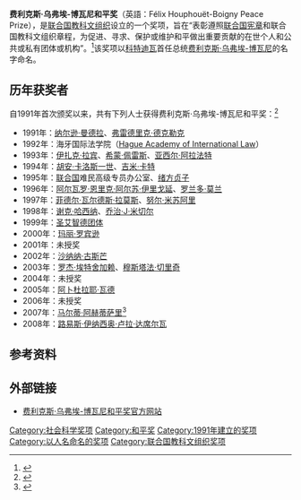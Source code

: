 {{Link style|time=2015-12-12T06:12:00+00:00}}
'''费利克斯·乌弗埃-博瓦尼和平奖'''（英語：Félix Houphouët-Boigny Peace Prize），是[[联合国教科文组织|联合国教科文组织]]设立的一个奖项，旨在“表彰遵照[[联合国宪章|联合国宪章]]和联合国教科文组织章程，为促进、寻求、保护或维护和平做出重要贡献的在世个人和公共或私有团体或机构”。<ref>{{cite web |url=http://www.unesco.org/prixfhboigny/le_prix/presentation/ang/presentation.htm |title=Félix Houphouët-Boigny Peace Prize: Presentation |publisher=联合国教科文组织 |date= |accessdate=2008年10月11日 |language=en |archive-date=2009年11月12日 |archive-url=https://web.archive.org/web/20091112005104/http://www.unesco.org/prixfhboigny/le_prix/presentation/ang/presentation.htm |dead-url=no }}</ref>该奖项以[[科特迪瓦|科特迪瓦]]首任总统[[费利克斯·乌弗埃-博瓦尼|费利克斯·乌弗埃-博瓦尼]]的名字命名。

== 历年获奖者 ==
自1991年首次颁奖以来，共有下列人士获得费利克斯·乌弗埃-博瓦尼和平奖：<ref>{{cite web |url=http://www.unesco.org/prixfhboigny/le_prix/laureats/Liste_laureat_us.htm |title=Prizewinners of the Félix Houphouët-Boigny Peace Prize |publisher=联合国教科文组织 |date= |accessdate=2008年10月11日 |language=en |archive-date=2009年11月12日 |archive-url=https://web.archive.org/web/20091112005126/http://www.unesco.org/prixfhboigny/le_prix/laureats/Liste_laureat_us.htm |dead-url=no }}</ref>
* 1991年：[[纳尔逊·曼德拉|纳尔逊·曼德拉]]、[[弗雷德里克·德克勒克|弗雷德里克·德克勒克]]
* 1992年：海牙国际法学院（[[:en:Hague_Academy_of_International_Law|Hague Academy of International Law]]）
* 1993年：[[伊扎克·拉宾|伊扎克·拉宾]]、[[希蒙·佩雷斯|希蒙·佩雷斯]]、[[亚西尔·阿拉法特|亚西尔·阿拉法特]]
* 1994年：[[胡安·卡洛斯一世|胡安·卡洛斯一世]]、[[吉米·卡特|吉米·卡特]]
* 1995年：[[联合国|联合国]]难民高级专员办公室、[[绪方贞子|绪方贞子]]
* 1996年：[[阿尔瓦罗·恩里克·阿尔苏·伊里戈延|阿尔瓦罗·恩里克·阿尔苏·伊里戈延]]、[[:en:Rolando_Morán|罗兰多·莫兰]]
* 1997年：[[菲德尔·瓦尔德斯·拉莫斯|菲德尔·瓦尔德斯·拉莫斯]]、[[:en:Nur_Misuari|努尔·米苏阿里]]
* 1998年：[[:en:Sheikh_Hasina|谢克·哈西纳]]、[[:en:George_J._Mitchell|乔治·J·米切尔]]
* 1999年：[[圣艾智德团体|圣艾智德团体]]
* 2000年：[[玛丽·罗宾逊|玛丽·罗宾逊]]
* 2001年：未授奖
* 2002年：[[沙纳纳·古斯芒|沙纳纳·古斯芒]]
* 2003年：[[:en:Roger_Etchegaray|罗杰·埃特舍加赖]]、[[:en:Mustafa_Cerić|穆斯塔法·切里奇]]
* 2004年：未授奖
* 2005年：[[阿卜杜拉耶·瓦德|阿卜杜拉耶·瓦德]]
* 2006年：未授奖
* 2007年：[[马尔蒂·阿赫蒂萨里|马尔蒂·阿赫蒂萨里]]<ref>{{cite web |url=http://www.valtioneuvosto.fi/ajankohtaista/tiedotteet/tiedote/en.jsp?toid=2213&c=0&moid=2217&oid=240323 |title=Ahtisaari received the UNESCO Peace Prize |publisher=valtioneuvosto.fi |date=2008年10月2日 |accessdate=2008年10月11日 |language=en |deadurl=yes |archiveurl=https://web.archive.org/web/20110610202356/http://www.valtioneuvosto.fi/ajankohtaista/tiedotteet/tiedote/en.jsp?toid=2213&c=0&moid=2217&oid=240323 |archivedate=2011年6月10日 }}</ref>
* 2008年：[[路易斯·伊纳西奥·卢拉·达席尔瓦|路易斯·伊纳西奥·卢拉·达席尔瓦]]

== 参考资料 ==
{{reflist}}

== 外部链接 ==
* {{En icon}}{{Fr icon}}[http://www.unesco.org/prixfhboigny/index_us.htm 费利克斯·乌弗埃-博瓦尼和平奖官方网站] {{Wayback|url=http://www.unesco.org/prixfhboigny/index_us.htm |date=20091111114441 }}

[[Category:社会科学奖项|Category:社会科学奖项]]
[[Category:和平奖|Category:和平奖]]
[[Category:1991年建立的奖项|Category:1991年建立的奖项]]
[[Category:以人名命名的奖项|Category:以人名命名的奖项]]
[[Category:联合国教科文组织奖项|Category:联合国教科文组织奖项]]